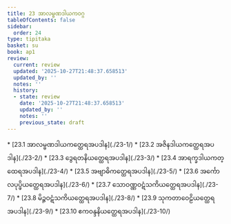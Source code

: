 ```yaml
---
title: 23 အာလမ္ဗဏဒါယကဝဂ္ဂ
tableOfContents: false
sidebar:
  order: 24
type: tipitaka
basket: su
book: ap1
review:
  current: review
  updated: '2025-10-27T21:48:37.658513'
  updated_by: ''
  notes: ''
  history:
  - state: review
    date: '2025-10-27T21:48:37.658513'
    updated_by: ''
    notes: ''
    previous_state: draft
---
```



<ReviewStatus review={frontmatter.review} showDetails={true} />

<HypothesisAnnotation frontmatter={frontmatter} />

<DynamicBreadcrumb />



<TableOfContents book="ap1" section="23">
* [23.1 အာလမ္ဗဏဒါယကတ္ထေရအပဒါန](./23-1/)
* [23.2 အဇိနဒါယကတ္ထေရအပဒါန](./23-2/)
* [23.3 ဒွေရတနိယတ္ထေရအပဒါန](./23-3/)
* [23.4 အာရက္ခဒါယကတ္ထေရအပဒါန](./23-4/)
* [23.5 အဗျာဓိကတ္ထေရအပဒါန](./23-5/)
* [23.6 အင်္ကောလပုပ္ဖိယတ္ထေရအပဒါန](./23-6/)
* [23.7 သောဝဏ္ဏဝဋံသကိယတ္ထေရအပဒါန](./23-7/)
* [23.8 မိဉ္ဇဝဋံသကိယတ္ထေရအပဒါန](./23-8/)
* [23.9 သုကတာဝေဠိယတ္ထေရအပဒါန](./23-9/)
* [23.10 ဧကဝန္ဒနိယတ္ထေရအပဒါန](./23-10/)
</TableOfContents>